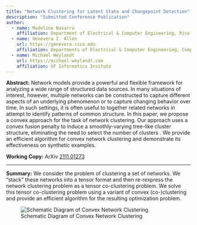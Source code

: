 ```yaml
---
title: "Network Clustering for Latent State and Changepoint Detection"
description: "Submitted Conference Publication"
author:
  - name: Madeline Navarro
    affiliation: Department of Electrical & Computer Engineering, Rice University
  - name: Genevera I. Allen
    url: https://genevera.rice.edu
    affiliation: Departments of Electrical & Computer Engineering, Computer Science, and Statistics, Rice University
  - name: Michael Weylandt
    url: https://michael-weylandt.com
    affiliation: UF Informatics Insitute
---
```


**Abstract:** Network models provide a powerful and flexible framework for analyzing a wide range of structured data sources. In many situations of interest, however, multiple networks can be constructed to capture different aspects of an underlying phenomenon or to capture changing behavior over time. In such settings, it is often useful to \emph{cluster} together related networks in attempt to identify patterns of common structure. In this paper, we propose a convex approach for the task of network clustering. Our approach uses a convex fusion penalty to induce a smoothly-varying tree-like cluster structure, eliminating the need to select the number of clusters \emph{a priori}. We provide an efficient algorithm for convex network clustering and demonstrate its effectiveness on synthetic examples. 

**Working Copy:** ArXiv [2111.01273](https://arxiv.org/abs/2111.01273)

<hr> 

**Summary:** We consider the problem of clustering a set of networks. We "stack" these networks into a tensor format and then re-rexpress the network clustering problem as a tensor co-clustering problem. We solve this tensor co-clustering problem using a variant of convex (co-)clustering and provide an efficient algorithm for the resulting optimization problem.

![Schematic Diagram of Convex Network Clustering](../assets/network_convex_clustering/schematic.png)



